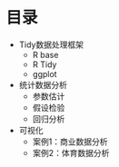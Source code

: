 # 目录 {.unnumbered}

- Tidy数据处理框架
    - R base
    - R Tidy
    - ggplot
- 统计数据分析
    - 参数估计
    - 假设检验
    - 回归分析
- 可视化
    - 案例1：商业数据分析
    - 案例2：体育数据分析
    
